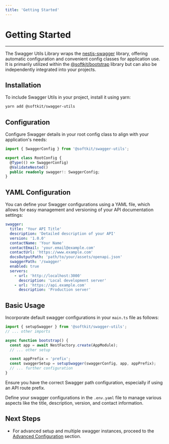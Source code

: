 ```yaml
---
title: 'Getting Started'
---
```


# Getting Started

---

The Swagger Utils Library wraps the [nestjs-swagger](https://docs.nestjs.com/openapi/introduction) library, offering automatic configuration and convenient config classes for application use. It is primarily utilized within the [@softkit/bootstrap](/libraries/bootstrap/getting-started) library but can also be independently integrated into your projects.

## Installation

To include Swagger Utils in your project, install it using yarn:

```bash
yarn add @softkit/swagger-utils
```

## Configuration

Configure Swagger details in your root config class to align with your application's needs:

```typescript
import { SwaggerConfig } from '@softkit/swagger-utils';

export class RootConfig {
  @Type(() => SwaggerConfig)
  @ValidateNested()
  public readonly swagger!: SwaggerConfig;
}
```

## YAML Configuration

You can define your Swagger configurations using a YAML file, which allows for easy management and versioning of your API documentation settings:

```yaml
swagger:
  title: 'Your API Title'
  description: 'Detailed description of your API'
  version: '1.0.0'
  contactName: 'Your Name'
  contactEmail: 'your.email@example.com'
  contactUrl: 'https://www.example.com'
  docsOutputPath: 'path/to/your/assets/openapi.json'
  swaggerPath: '/swagger'
  enabled: true
  servers:
    - url: 'http://localhost:3000'
      description: 'Local development server'
    - url: 'https://api.example.com'
      description: 'Production server'
```

## Basic Usage

Incorporate default swagger configurations in your `main.ts` file as follows:

```typescript
import { setupSwagger } from '@softkit/swagger-utils';
// ... other imports

async function bootstrap() {
  const app = await NestFactory.create(AppModule);
  // ... other setup

  const appPrefix = 'prefix';
  const swaggerSetup = setupSwagger(swaggerConfig, app, appPrefix);
  // ... further configuration
}
```

Ensure you have the correct Swagger path configuration, especially if using an API route prefix.

Define your swagger configurations in the `.env.yaml` file to manage various aspects like the title, description, version, and contact information.

## Next Steps

- For advanced setup and multiple swagger instances, proceed to the [Advanced Configuration](/libraries/swagger-utils/advanced-configuration) section.
